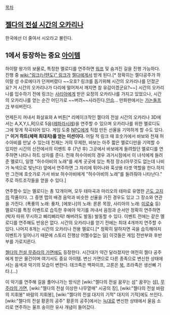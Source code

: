 [[목차]]

== [[젤다의 전설 시간의 오카리나]] ==
한국에선 더 줄여서 시오라고 불린다.

== 1에서 등장하는 중요 [[아이템]] ==
하이랄 왕가의 보물로, 특정한 멜로디를 연주하면 [[워프]] 및 숨겨진 길을 진행 가능하다. 진행 중 [[wiki:"링크(닌텐도)" 링크]]가 [[젤다]]에게서 받게 된다.[* 정확히는 젤다공주가 하이랄 성 수로에다가 던져버렸다 ~~오호? 링크를 돕기위해 시간의 오카리나를 던졌군요? 거 시간의 오카리나가 다리에 떨어져서 깨지면 참 유감이겠군요?~~] 시간의 오카리나를 입수하기 전에 링크는 [[사리아]]에게 받은 요정의 오카리나를 가지고 있었으나, 시간의 오카리나를 얻는 순간 어딘가로 ~~버려~~사라진다.[[안습]]... 만화판에서는 [[가논돌프]]가 부숴버린다.

언제든지 꺼내서 화살표와 A 버튼[* 리메이크작인 젤다의 전설 시간의 오카리나 3D에서는 A,X,Y,L,R]으로 5음([[레]][[파]][[라]][[시]][[레]])을 연주할 수 있으며 오카리나를 위한 멜로디도 그에 맞게 작곡되어 있다. 게임 도중 [[NPC]]에게 직접 만든 선율을 기억하게 할 수도 있다.[* '''이거  하트(체력 최대치)를 얻는 미션이다.''' 어릴 적 링크 때 호숫가에서 바보와 천재 허수아비를 만날 수 있는데 천재는 거의 무제한, 바보는 아주 짧은 멜로디만을 기억할 수 있지만 시간의 신전에서의 이벤트 후 (7년 후) 그곳에서 바보에게 들려줬던 멜로디를 연주하면 나타나 하트 상자를 준다. 천재 허수아비의 경우 과거시점에서 이 녀석에게 들려준 멜로디, 일명 "허수아비의 노래"를 세계 곳곳에 있는 특정 장소(아무것도 없는데 나비가 녹색으로 빛난다) 앞에서 연주하면 그 자리에 튀어나와 훅샷용 타겟 역할을 한다.하지만 그전에 호숫가로 가서 바보 허수아비에게 "허수아비의 노래"를 들려줘야 나타난다." 주로 하트조각들을 얻을 수 있다.]

연주할수 있는 멜로디는 총 12개이며, 모두 테마곡과 마리오의 테마로 유명한 [[곤도 고지]]의 작품이다. 그 중엔 맵의 배경 음악과 비슷한 선율을 가진 경우도 있고 그 장소와 연관을 가진다. (폭풍의 노래: 풍차, [에포나]의 노래: 론론 목장, 사리아의 노래: [[미로숲]] 등) 멜로디를 특정 이벤트로 습득한 후에야 악기를 꺼내서 음정과 순서만 정확히 연주하면(박자 따위 무시하고 삐리삐리릭! 해버려도 발동) 발동할 수 있다. 이벤트 전에는 같은 멜로디를 연주해도 반응은 없다. 시간의 오카리나를 얻기 전에는 최대 4개까지 연주할 수 있다. 나머지 8개는 시간의 오카리나 전용 멜로디.[* 정확히 말하자면 곡을 습득해야지 이벤트가 일어나기 때문에 스토리 진행상 어쩔수없는 일] 이것들은 게임 전반부와 후반부를 가로지른다.

[[젤다의 전설 무쥬라의 가면]]에도 등장한다. 시간대가 약간 달라졌지만 여전히 젤다 공주에게 받은 물건이며 여기서도 중요 아이템. 변신 가면으로 다른 종족으로 변신한 상태에서는 음색과 악기의 모습이 변한다. 데크족은 백파이프, 고론은 [[북]], 조라족은 생선뼈 기타.(…)

이 악기를 연주해 길을 풀어나가는 방식은 [wiki:"젤다의 전설 꿈꾸는 섬" 꿈꾸는 섬], [[무주라의 가면]], [wiki:"젤다의 전설 이상한 나무열매" 시공의 장], [wiki:"젤다의 전설 바람의 지휘봉" 바람의 지휘봉], [wiki:"젤다의 전설 대지의 기적" 대지의 기적]에도 쓰인다. [wiki:"젤다의 전설 황혼의 공주" 황혼의 공주]에서는 [[늑대]]로 변신한 상태에서 울음 소리로 연주하는 울프 송이란 유사 개념이 들어갔다.
